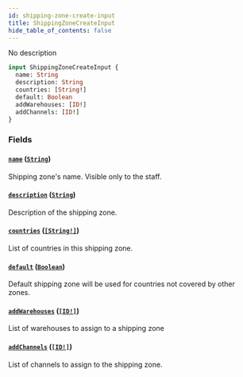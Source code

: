 ```yaml
---
id: shipping-zone-create-input
title: ShippingZoneCreateInput
hide_table_of_contents: false
---
```


No description

```graphql
input ShippingZoneCreateInput {
  name: String
  description: String
  countries: [String!]
  default: Boolean
  addWarehouses: [ID!]
  addChannels: [ID!]
}
```

### Fields

#### [`name`](#) ([`String`](../../../developer/api-reference/scalars/string))

Shipping zone's name. Visible only to the staff.

#### [`description`](#) ([`String`](../../../developer/api-reference/scalars/string))

Description of the shipping zone.

#### [`countries`](#) ([`[String!]`](../../../developer/api-reference/scalars/string))

List of countries in this shipping zone.

#### [`default`](#) ([`Boolean`](../../../developer/api-reference/scalars/boolean))

Default shipping zone will be used for countries not covered by other zones.

#### [`addWarehouses`](#) ([`[ID!]`](../../../developer/api-reference/scalars/id))

List of warehouses to assign to a shipping zone

#### [`addChannels`](#) ([`[ID!]`](../../../developer/api-reference/scalars/id))

List of channels to assign to the shipping zone.
